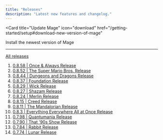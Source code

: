 ```yaml
---
title: "Releases"
description: "Latest new features and changelog."
---
```


<Card
  title="Update Mage"
  icon="download"
  href="/getting-started/setup#download-new-version-of-mage"
>
  Install the newest version of Mage
</Card>

---

[All releases](https://github.com/mage-ai/mage-ai/releases)

1. [0.8.58 | Once & Always Release](https://github.com/mage-ai/mage-ai/releases/tag/0.8.58)
1. [0.8.52 | The Super Mario Bros. Release](https://github.com/mage-ai/mage-ai/releases/tag/0.8.52)
1. [0.8.44 | Dungeons and Dragons Release](https://github.com/mage-ai/mage-ai/releases/tag/0.8.44)
1. [0.8.37 | Foundation Release](https://github.com/mage-ai/mage-ai/releases/tag/0.8.37)
1. [0.8.29 | Wick Release](https://github.com/mage-ai/mage-ai/releases/tag/0.8.29)
1. [0.8.27 | Shazam Release](https://github.com/mage-ai/mage-ai/releases/tag/0.8.27)
1. [0.8.24 | Merlin Release](https://github.com/mage-ai/mage-ai/releases/tag/0.8.24)
1. [0.8.15 | Creed Release](https://github.com/mage-ai/mage-ai/releases/tag/0.8.15)
1. [0.8.11 | The Mandalorian Release](https://github.com/mage-ai/mage-ai/releases/tag/0.8.11)
1. [0.8.3 | Everything Everywhere All at Once Release](https://github.com/mage-ai/mage-ai/releases/tag/0.8.3)
1. [0.7.98 | Quantumania Release](https://github.com/mage-ai/mage-ai/releases/tag/0.7.98)
1. [0.7.90 | That '90s Show Release](https://github.com/mage-ai/mage-ai/releases/tag/0.7.90)
1. [0.7.84 | Rabbit Release](https://github.com/mage-ai/mage-ai/releases/tag/0.7.84)
1. [0.7.74 | Lunar Release](https://github.com/mage-ai/mage-ai/releases/tag/0.7.74)
